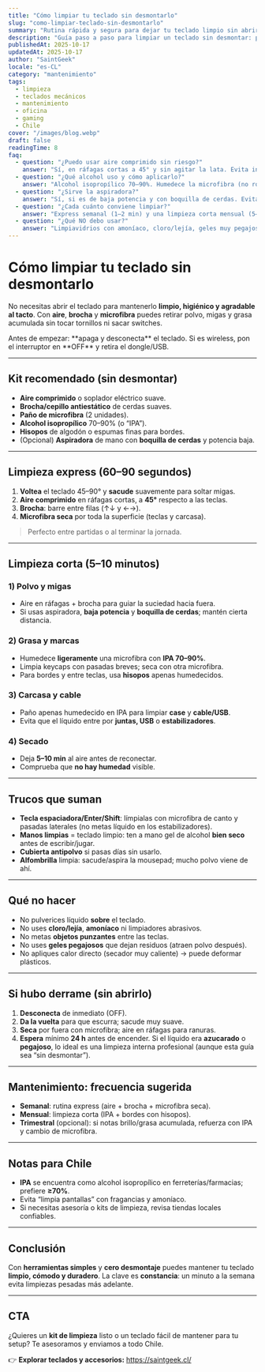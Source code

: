 ```yaml
---
title: "Cómo limpiar tu teclado sin desmontarlo"
slug: "como-limpiar-teclado-sin-desmontarlo"
summary: "Rutina rápida y segura para dejar tu teclado limpio sin abrirlo: polvo, migas y grasa fuera con aire, brocha y microfibra. Incluye qué productos usar (y evitar), tiempos de secado y trucos de mantenimiento."
description: "Guía paso a paso para limpiar un teclado sin desmontar: preparación, aire comprimido, cepillo antiestático, paño de microfibra con alcohol isopropílico, cuidado de estabilizadores y recomendaciones de frecuencia. Consejos para Chile."
publishedAt: 2025-10-17
updatedAt: 2025-10-17
author: "SaintGeek"
locale: "es-CL"
category: "mantenimiento"
tags:
  - limpieza
  - teclados mecánicos
  - mantenimiento
  - oficina
  - gaming
  - Chile
cover: "/images/blog.webp"
draft: false
readingTime: 8
faq:
  - question: "¿Puedo usar aire comprimido sin riesgo?"
    answer: "Sí, en ráfagas cortas a 45° y sin agitar la lata. Evita invertirla para no expulsar ‘escarcha’ líquida (propelente). Mantén 10–15 cm de distancia y alterna con brocha."
  - question: "¿Qué alcohol uso y cómo aplicarlo?"
    answer: "Alcohol isopropílico 70–90%. Humedece la microfibra (no rocíes directo al teclado) y limpia en pasadas cortas. Para bordes, usa hisopos apenas humedecidos. Deja secar 5–10 min."
  - question: "¿Sirve la aspiradora?"
    answer: "Sí, si es de baja potencia y con boquilla de cerdas. Evita succionar keycaps o tocar estabilizadores. Mejor combinar con aire/cepillo para aflojar primero la suciedad."
  - question: "¿Cada cuánto conviene limpiar?"
    answer: "Express semanal (1–2 min) y una limpieza corta mensual (5–10 min). Si comes/fumas en el escritorio, aumenta la frecuencia."
  - question: "¿Qué NO debo usar?"
    answer: "Limpiavidrios con amoníaco, cloro/lejía, geles muy pegajosos que dejan residuos, sprays directo al teclado o agua en exceso. Siempre aplica al paño, no al equipo."
---
```


# Cómo limpiar tu teclado **sin desmontarlo**

No necesitas abrir el teclado para mantenerlo **limpio, higiénico y agradable al tacto**. Con **aire**, **brocha** y **microfibra** puedes retirar polvo, migas y grasa acumulada sin tocar tornillos ni sacar switches.

<Note>
Antes de empezar: **apaga y desconecta** el teclado. Si es wireless, pon el interruptor en **OFF** y retira el dongle/USB.
</Note>

---

## Kit recomendado (sin desmontar)

- **Aire comprimido** o soplador eléctrico suave.  
- **Brocha/cepillo antiestático** de cerdas suaves.  
- **Paño de microfibra** (2 unidades).  
- **Alcohol isopropílico** 70–90% (o “IPA”).  
- **Hisopos** de algodón o espumas finas para bordes.  
- (Opcional) **Aspiradora** de mano con **boquilla de cerdas** y potencia baja.

---

## Limpieza express (60–90 segundos)

1. **Voltea** el teclado 45–90° y **sacude** suavemente para soltar migas.  
2. **Aire comprimido** en ráfagas cortas, a **45°** respecto a las teclas.  
3. **Brocha**: barre entre filas (↑↓ y ←→).  
4. **Microfibra seca** por toda la superficie (teclas y carcasa).

> Perfecto entre partidas o al terminar la jornada.

---

## Limpieza corta (5–10 minutos)

### 1) Polvo y migas
- Aire en ráfagas + brocha para guiar la suciedad hacia fuera.  
- Si usas aspiradora, **baja potencia** y **boquilla de cerdas**; mantén cierta distancia.

### 2) Grasa y marcas
- Humedece **ligeramente** una microfibra con **IPA 70–90%**.  
- Limpia keycaps con pasadas breves; seca con otra microfibra.  
- Para bordes y entre teclas, usa **hisopos** apenas humedecidos.

### 3) Carcasa y cable
- Paño apenas humedecido en IPA para limpiar **case** y **cable/USB**.  
- Evita que el líquido entre por **juntas, USB** o **estabilizadores**.

### 4) Secado
- Deja **5–10 min** al aire antes de reconectar.  
- Comprueba que **no hay humedad** visible.

---

## Trucos que suman

- **Tecla espaciadora/Enter/Shift**: límpialas con microfibra de canto y pasadas laterales (no metas líquido en los estabilizadores).  
- **Manos limpias** = teclado limpio: ten a mano gel de alcohol **bien seco** antes de escribir/jugar.  
- **Cubierta antipolvo** si pasas días sin usarlo.  
- **Alfombrilla** limpia: sacude/aspira la mousepad; mucho polvo viene de ahí.

---

## Qué **no** hacer

- No pulverices líquido **sobre** el teclado.  
- No uses **cloro/lejía**, **amoníaco** ni limpiadores abrasivos.  
- No metas **objetos punzantes** entre las teclas.  
- No uses **geles pegajosos** que dejan residuos (atraen polvo después).  
- No apliques calor directo (secador muy caliente) → puede deformar plásticos.

---

## Si hubo derrame (sin abrirlo)

1. **Desconecta** de inmediato (OFF).  
2. **Da la vuelta** para que escurra; sacude muy suave.  
3. **Seca** por fuera con microfibra; aire en ráfagas para ranuras.  
4. **Espera** mínimo **24 h** antes de encender. Si el líquido era **azucarado** o **pegajoso**, lo ideal es una limpieza interna profesional (aunque esta guía sea “sin desmontar”).

---

## Mantenimiento: frecuencia sugerida

- **Semanal**: rutina express (aire + brocha + microfibra seca).  
- **Mensual**: limpieza corta (IPA + bordes con hisopos).  
- **Trimestral** (opcional): si notas brillo/grasa acumulada, refuerza con IPA y cambio de microfibra.

---

## Notas para Chile

- **IPA** se encuentra como alcohol isopropílico en ferreterías/farmacias; prefiere **≥70%**.  
- Evita “limpia pantallas” con fragancias y amoníaco.  
- Si necesitas asesoría o kits de limpieza, revisa tiendas locales confiables.

---

## Conclusión

Con **herramientas simples** y **cero desmontaje** puedes mantener tu teclado **limpio, cómodo y duradero**. La clave es **constancia**: un minuto a la semana evita limpiezas pesadas más adelante.

---

## CTA

¿Quieres un **kit de limpieza** listo o un teclado fácil de mantener para tu setup? Te asesoramos y enviamos a todo Chile.

👉 **Explorar teclados y accesorios:** https://saintgeek.cl/
